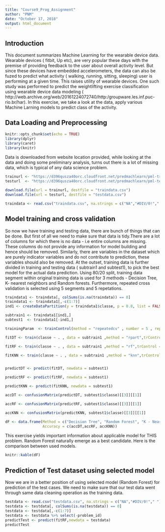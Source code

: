 ---
title: "Course9_Prog_Assignment"
author: "PNM"
date: "October 17, 2018"
output: html_document
---

## Introduction

This document summarizes Machine Learning for the wearable device data. Wearable devices ( fitbit, Up etc), are very popular these days with the premise of providing feedback to the user about overall activity level. But since these devices have embedded accelerometers, the data can also be fuzed to predict what activity ( walking, running, sitting, sleeping) user is performing at a given time. This raises utility of wearable devices. One such study was performed to predict the weightlifting exercise classification using wearable device data modeling ( http://web.archive.org/web/20161224072740/http:/groupware.les.inf.puc-rio.br/har). In this exercise, we take a look at the data, apply various Machine Larning models to predict class of the activity. 


## Data Loading and Preprocessing




  
```{r setup, include=FALSE}
knitr::opts_chunk$set(echo = TRUE)
library(dplyr)
library(caret)
library(knitr)
```

Data is downloaded from website location provided, while looking at the data and doing some preliminary analysis, turns out there is a lot of missing data, which is typical of any data science problem.

```{r echo=FALSE, message = FALSE, cache=TRUE}

trainurl <- "https://d396qusza40orc.cloudfront.net/predmachlearn/pml-training.csv"
testurl  <- "https://d396qusza40orc.cloudfront.net/predmachlearn/pml-testing.csv"

download.file(url = trainurl, destfile = "traindata.csv")
download.file(url = testurl, destfile = "testdata.csv")

traindata <- read.csv("traindata.csv", na.strings = c("NA","#DIV/0!"," "))


```

## Model training and cross validation

So now we have training and testing data, there are bunch of things that can be done. But first of all we need to make sure that data is tidy.There are a lot of columns for which there is no data - i.e entire columns are missing. These columns do not provide any information for model building and hence should be removed. Similarly, there are variables in the dataset which are purely indicator variables and do not contribute to prediction, these variables should also be removed. At the outset, training data is further divided in training and testing data ( subtrain1 and subtest1), to pick the best model for the actual data prediction. Using 80/20 split, training data segment within original training data is used for 3 methods - Decision Tree, K- nearest neighbors and Random forests. Furthermore, repeated cross validation is selected using 5 segments and 5 repetations. 

```{r, warning= FALSE, cache= TRUE}

traindata1 <- traindata[, colSums(is.na(traindata)) == 0]
traindata1 <- traindata1[,-c(1:7)]
ind1 <- createDataPartition(y = traindata1$classe, p = 0.8, list = FALSE)

subtrain1 <- traindata1[ind1,]
subtest1  <- traindata1[-ind1,]

trainingParam  <- trainControl(method = "repeatedcv" , number = 5 , repeats = 5)

fitDT <- train(classe ~ . , data = subtrain1 ,method = "rpart",trControl = trainingParam)

fitRF <- train(classe ~ . , data = subtrain1 ,method = "rf",trControl = trainingParam)

fitKNN <- train(classe ~ . , data = subtrain1 ,method = "knn",trControl = trainingParam)


predictDT <- predict(fitDT, newdata = subtest1)

predictRF <- predict(fitRF, newdata = subtest1)

predictKNN <- predict(fitKNN, newdata = subtest1)

accDT <- confusionMatrix(predictDT, subtest1$classe)[[3]][[1]]

accRF <- confusionMatrix(predictRF, subtest1$classe)[[3]][[1]]

accKNN <- confusionMatrix(predictKNN, subtest1$classe)[[3]][[1]]

dF <- data.frame(Method = c("Decision Tree", "Random Forest", "K - Nearest Neighbors"),
                 Accuracy = c(accDT,accRF, accKNN))

```
This exercise yields important information about applicable model for THIS problem. Random Forest naturally emerge as a best candidate. Here is the comparison between used models. 

```{r,cache=TRUE,echo=FALSE}
knitr::kable(dF)
```

## Prediction of Test dataset using selected model

Now we are in a better position of using selected model (Random Forest) for prediction of the test cases. We need to make sure that our test data went through same data cleaning operation as the training data. 
```{r, cache=TRUE, echo=TRUE}
testdata <- read.csv("testdata.csv", na.strings = c("NA","#DIV/0!"," "))
testdata <- testdata[, colSums(is.na(testdata)) == 0]
testdata <- testdata[,-c(1:7)]
testdata <- testdata %>% select(-problem_id) 
predictTest <- predict(fitRF,newdata = testdata)
predictTest
```

